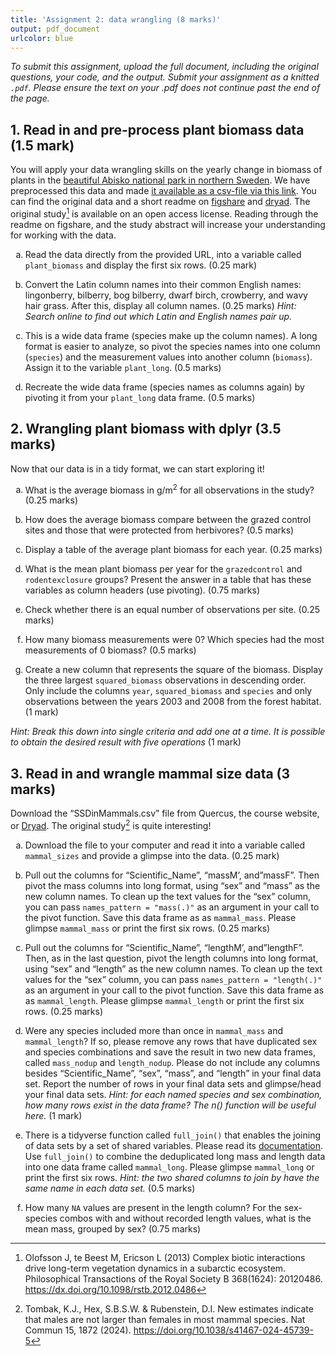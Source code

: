 ```yaml
---
title: 'Assignment 2: data wrangling (8 marks)'
output: pdf_document
urlcolor: blue
---
```



*To submit this assignment, upload the full document, including the original questions, your code, and the output. Submit your assignment as a knitted `.pdf`. Please ensure the text on your .pdf does not continue past the end of the page.*



## 1.  Read in and pre-process plant biomass data (1.5 mark)

You will apply your data wrangling skills on the yearly change in biomass of plants in the [beautiful Abisko national park in northern Sweden](https://en.wikipedia.org/wiki/Abisko_National_Park). We have preprocessed this data and made [it available as a csv-file via this link](https://uoftcoders.github.io/rcourse/data/plant-biomass-preprocess.csv). You can find the original data and a short readme on [figshare](https://figshare.com/articles/Time_Series_of_plant_biomass_during_1998-2013/4149648) and [dryad](https://datadryad.org/resource/doi:10.5061/dryad.38s21). The original study[^1] is available on an open access license. Reading through the readme on figshare, and the study abstract will increase your understanding for working with the data.

a.  Read the data directly from the provided URL, into a variable called `plant_biomass` and display the first six rows. (0.25 mark)

b.  Convert the Latin column names into their common English names: lingonberry, bilberry, bog bilberry, dwarf birch, crowberry, and wavy hair grass. After this, display all column names. (0.25 marks)
  _Hint: Search online to find out which Latin and English names pair up._ 

c.  This is a wide data frame (species make up the column names). A long format is easier to analyze, so pivot the species names into one column (`species`) and the measurement values into another column (`biomass`). Assign it to the variable `plant_long`. (0.5 marks)

d.  Recreate the wide data frame (species names as columns again) by pivoting it from your `plant_long` data frame.  (0.5 marks) 




## 2.  Wrangling plant biomass with dplyr (3.5 marks)

Now that our data is in a tidy format, we can start exploring it!

a.  What is the average biomass in g/m^2^ for all observations in the study? (0.25 marks)

b.  How does the average biomass compare between the grazed control sites and those that were protected from herbivores? (0.5 marks)

c.  Display a table of the average plant biomass for each year. (0.25 marks)

d.  What is the mean plant biomass per year for the `grazedcontrol` and `rodentexclosure` groups? Present the answer in a table that has these variables as column headers (use pivoting). (0.75 marks)

e.  Check whether there is an equal number of observations per site. (0.25 marks)

f.  How many biomass measurements were 0? Which species had the most measurements of 0 biomass? (0.5 marks)

g.  Create a new column that represents the square of the biomass. Display the three largest `squared_biomass` observations in descending order. Only include the columns `year`, `squared_biomass` and `species` and only observations between the years 2003 and 2008 from the forest habitat. (1 mark)

_Hint: Break this down into single criteria and add one at a time. It is possible to obtain the desired result with five operations_ (1 mark)

## 3.  Read in and wrangle mammal size data (3 marks)

Download the "SSDinMammals.csv" file from Quercus, the course website, or [Dryad](https://datadryad.org/stash/downloads/file_stream/2921720). The original study[^2] is quite interesting! 

a.  Download the file to your computer and read it into a variable called `mammal_sizes` and provide a glimpse into the data. (0.25 mark)

b.  Pull out the columns for "Scientific_Name", "massM', and "massF". Then pivot the mass columns into long format, using "sex" and "mass" as the new column names. To clean up the text values for the "sex" column, you can pass `names_pattern = "mass(.)"` as an argument in your call to the pivot function. Save this data frame as as `mammal_mass`. Please glimpse `mammal_mass` or print the first six rows. (0.25 marks)

c.  Pull out the columns for "Scientific_Name", "lengthM', and "lengthF". Then, as in the last question, pivot the length columns into long format, using "sex" and "length" as the new column names. To clean up the text values for the "sex" column, you can pass `names_pattern = "length(.)"` as an argument in your call to the pivot function. Save this data frame as as `mammal_length`. Please glimpse `mammal_length` or print the first six rows. (0.25 marks)

d.  Were any species included more than once in `mammal_mass` and `mammal_length`? If so, please remove any rows that have duplicated sex and species combinations and save the result in two new data frames, called `mass_nodup` and `length_nodup`. Please do not include any columns besides "Scientific_Name", "sex", "mass", and "length" in your final data set. Report the number of rows in your final data sets and glimpse/head your final data sets. *Hint: for each named species and sex combination, how many rows exist in the data frame? The n() function will be useful here.* (1 mark)

e.  There is a tidyverse function called `full_join()` that enables the joining of data sets by a set of shared variables. Please read its [documentation](https://dplyr.tidyverse.org/reference/mutate-joins.html). Use `full_join()` to combine the deduplicated long mass and length data into one data frame called `mammal_long`. Please glimpse `mammal_long` or print the first six rows. *Hint: the two shared columns to join by have the same name in each data set.*  (0.5 marks)

f.  How many `NA` values are present in the length column? For the sex-species combos with and without recorded length values, what is the mean mass, grouped by sex? (0.75 marks)


[^1]: Olofsson J, te Beest M, Ericson L (2013) Complex biotic interactions drive long-term vegetation dynamics in a subarctic ecosystem. Philosophical Transactions of the Royal Society B 368(1624): 20120486. <https://dx.doi.org/10.1098/rstb.2012.0486>
[^2]: Tombak, K.J., Hex, S.B.S.W. & Rubenstein, D.I. New estimates indicate that males are not larger than females in most mammal species. Nat Commun 15, 1872 (2024). <https://doi.org/10.1038/s41467-024-45739-5> 
